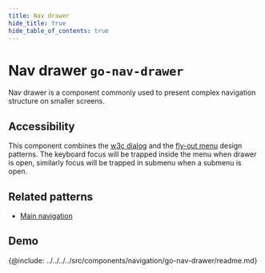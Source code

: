 ```yaml
---
title: Nav drawer
hide_title: true
hide_table_of_contents: true
---
```



# Nav drawer <span className="text-size-0">`go-nav-drawer`</span>

<!-- Description -->

<div className="text-size-1">Nav drawer is a component commonly used to present complex navigation structure on smaller screens.</div>

## Accessibility

This component combines the [w3c dialog](https://www.w3.org/TR/wai-aria-practices-1.1/#dialog_modal) and the [fly-out menu](https://www.w3.org/WAI/tutorials/menus/flyout/) design patterns. The keyboard focus will be trapped inside the menu when drawer is open, similarly focus will be trapped in submenu when a submenu is open.

## Related patterns

<!-- Patterns that uses this component -->

- [Main navigation](../../patterns/go-main-nav)

<!-- Demos, tips, variations, use cases -->

## Demo

<Demo code={demoSource} />

<!-- API -->

{@include: ../../../../src/components/navigation/go-nav-drawer/readme.md}
